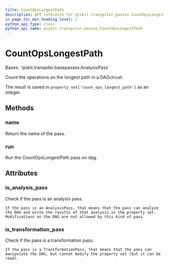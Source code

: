 ```yaml
---
title: CountOpsLongestPath
description: API reference for qiskit.transpiler.passes.CountOpsLongestPath
in_page_toc_min_heading_level: 1
python_api_type: class
python_api_name: qiskit.transpiler.passes.CountOpsLongestPath
---
```


# CountOpsLongestPath

<Class id="qiskit.transpiler.passes.CountOpsLongestPath" isDedicatedPage={true} github="https://github.com/qiskit/qiskit/tree/stable/0.19/qiskit/transpiler/passes/analysis/count_ops_longest_path.py" signature="CountOpsLongestPath(*args, **kwargs)">
  Bases: `qiskit.transpiler.basepasses.AnalysisPass`

  Count the operations on the longest path in a DAGcircuit.

  The result is saved in `property_set['count_ops_longest_path']` as an integer.

  ## Methods

  ### name

  <Function id="qiskit.transpiler.passes.CountOpsLongestPath.name" name="name" signature="CountOpsLongestPath.name()">
    Return the name of the pass.
  </Function>

  ### run

  <Function id="qiskit.transpiler.passes.CountOpsLongestPath.run" name="run" signature="CountOpsLongestPath.run(dag)">
    Run the CountOpsLongestPath pass on dag.
  </Function>

  ## Attributes

  ### is\_analysis\_pass

  <Attribute id="qiskit.transpiler.passes.CountOpsLongestPath.is_analysis_pass" name="is_analysis_pass">
    Check if the pass is an analysis pass.

    If the pass is an AnalysisPass, that means that the pass can analyze the DAG and write the results of that analysis in the property set. Modifications on the DAG are not allowed by this kind of pass.
  </Attribute>

  ### is\_transformation\_pass

  <Attribute id="qiskit.transpiler.passes.CountOpsLongestPath.is_transformation_pass" name="is_transformation_pass">
    Check if the pass is a transformation pass.

    If the pass is a TransformationPass, that means that the pass can manipulate the DAG, but cannot modify the property set (but it can be read).
  </Attribute>
</Class>

